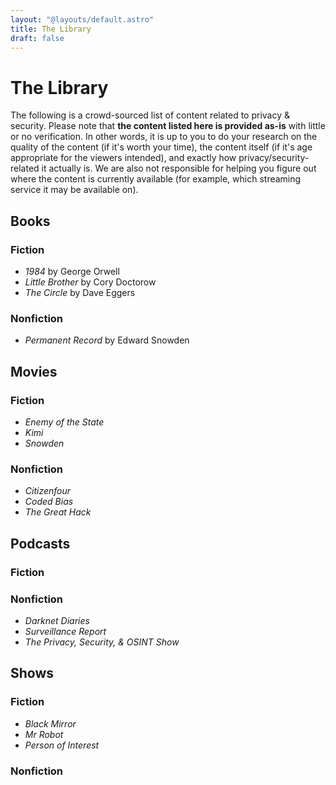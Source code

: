 ```yaml
---
layout: "@layouts/default.astro"
title: The Library
draft: false
---
```


# The Library

The following is a crowd-sourced list of content related to privacy & security. Please note that **the content listed here is provided as-is** with little or no verification. In other words, it is up to you to do your research on the quality of the content (if it's worth your time), the content itself (if it's age appropriate for the viewers intended), and exactly how privacy/security-related it actually is. We are also not responsible for helping you figure out where the content is currently available (for example, which streaming service it may be available on).

## Books

### Fiction

* _1984_ by George Orwell
* _Little Brother_ by Cory Doctorow
* _The Circle_ by Dave Eggers

### Nonfiction

* _Permanent Record_ by Edward Snowden

## Movies

### Fiction

* _Enemy of the State_
* _Kimi_
* _Snowden_

### Nonfiction

* _Citizenfour_
* _Coded Bias_
* _The Great Hack_

## Podcasts

### Fiction

### Nonfiction

* _Darknet Diaries_
* _Surveillance Report_
* _The Privacy, Security, & OSINT Show_

## Shows

### Fiction

* _Black Mirror_
* _Mr Robot_
* _Person of Interest_

### Nonfiction
